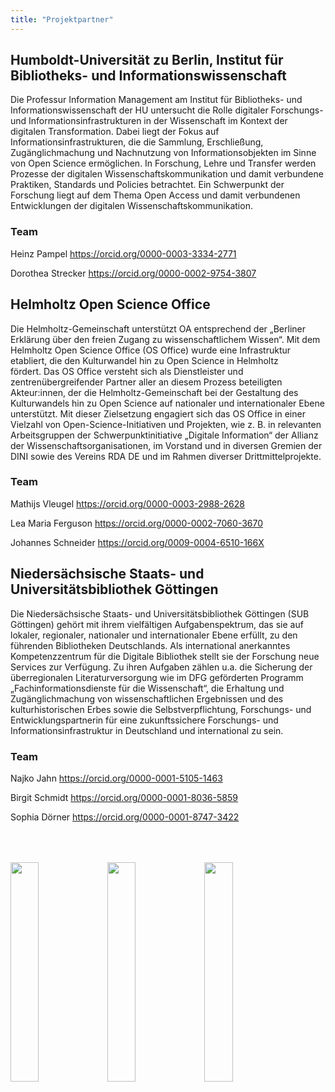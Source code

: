 ```yaml
---
title: "Projektpartner"
---
```


## Humboldt-Universität zu Berlin, Institut für Bibliotheks- und Informationswissenschaft

Die Professur Information Management am Institut für Bibliotheks- und Informationswissenschaft der HU untersucht die Rolle digitaler Forschungs- und Informationsinfrastrukturen in der Wissenschaft im Kontext der digitalen Transformation. Dabei liegt der Fokus auf Informationsinfrastrukturen, die die Sammlung, Erschließung, Zugänglichmachung und Nachnutzung von Informationsobjekten im Sinne von Open Science ermöglichen. In Forschung, Lehre und Transfer werden Prozesse der digitalen Wissenschaftskommunikation und damit verbundene Praktiken, Standards und Policies betrachtet. Ein Schwerpunkt der Forschung liegt auf dem Thema Open Access und damit verbundenen Entwicklungen der digitalen Wissenschaftskommunikation.

### Team

Heinz Pampel <https://orcid.org/0000-0003-3334-2771>

Dorothea Strecker <https://orcid.org/0000-0002-9754-3807>

## Helmholtz Open Science Office

Die Helmholtz-Gemeinschaft unterstützt OA entsprechend der „Berliner Erklärung über den freien Zugang zu wissenschaftlichem Wissen“. Mit dem Helmholtz Open Science Office (OS Office) wurde eine Infrastruktur etabliert, die den Kulturwandel hin zu Open Science in Helmholtz fördert. Das OS Office versteht sich als Dienstleister und zentrenübergreifender Partner aller an diesem Prozess beteiligten Akteur:innen, der die Helmholtz-Gemeinschaft bei der Gestaltung des Kulturwandels hin zu Open Science auf nationaler und internationaler Ebene unterstützt. Mit dieser Zielsetzung engagiert sich das OS Office in einer Vielzahl von Open-Science-Initiativen und Projekten, wie z. B. in relevanten Arbeitsgruppen der Schwerpunktinitiative „Digitale Information“ der Allianz der Wissenschaftsorganisationen, im Vorstand und in diversen Gremien der DINI sowie des Vereins RDA DE und im Rahmen diverser Drittmittelprojekte.

### Team

Mathijs Vleugel <https://orcid.org/0000-0003-2988-2628>

Lea Maria Ferguson <https://orcid.org/0000-0002-7060-3670>

Johannes Schneider <https://orcid.org/0009-0004-6510-166X>

## Niedersächsische Staats- und Universitätsbibliothek Göttingen

Die Niedersächsische Staats- und Universitätsbibliothek Göttingen (SUB Göttingen) gehört mit ihrem vielfältigen Aufgabenspektrum, das sie auf lokaler, regionaler, nationaler und internationaler Ebene erfüllt, zu den führenden Bibliotheken Deutschlands. Als international anerkanntes Kompetenzzentrum für die Digitale Bibliothek stellt sie der Forschung neue Services zur Verfügung. Zu ihren Aufgaben zählen u.a. die Sicherung der überregionalen Literaturversorgung wie im DFG geförderten Programm „Fachinformationsdienste für die Wissenschaft“, die Erhaltung und Zugänglichmachung von wissenschaftlichen Ergebnissen und des kulturhistorischen Erbes sowie die Selbstverpflichtung, Forschungs- und Entwicklungspartnerin für eine zukunftssichere Forschungs- und Informationsinfrastruktur in Deutschland und international zu sein.

### Team

Najko Jahn <https://orcid.org/0000-0001-5105-1463>

Birgit Schmidt <https://orcid.org/0000-0001-8036-5859>

Sophia Dörner <https://orcid.org/0000-0001-8747-3422>

[![](images/helmholtz_os_office.png){width=30% style="margin-top: 50px;"}](https://os.helmholtz.de/) [![](images/SUB_centered_cmyk.png){width=30% style="margin-top: 50px;"}](https://www.sub.uni-goettingen.de) [![](images/hu.png){width=30% style="margin-top: 50px;"}](https://www.ibi.hu-berlin.de/de/forschung/infomanagement)
